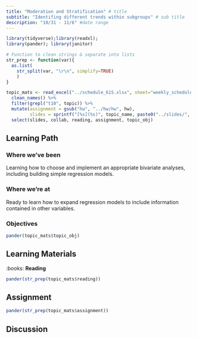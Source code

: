 ```yaml
---
title: "Moderation and Stratification" # title 
subtitle: "Identifing different trends within subgroups" # sub title
description: "10/31 - 11/6" #date range
---
```


```r
library(tidyverse);library(readxl); 
library(pander); library(janitor)

# Function to clean strings & separate into lists
str_prep <- function(var){
  as.list(
    str_split(var, "\r\n", simplify=TRUE)
    )
}

topic_mats <- read_excel("../schedule_615.xlsx", sheet="weekly_schedule") %>%
  clean_names() %>% 
  filter(grepl("t10", topic)) %>%
  mutate(assignment = gsub("hw", "../hw/hw", hw), 
         slides = sprintf("[%s](%s)", topic_name, paste0("../slides/", lecture, ".html"))) %>% 
  select(slides, collab, reading, assignment, topic_obj)
```

## Learning Path

### Where we've been
Learning how to choose and implement an appropriate bivariate analyses, including building simple regression models.  

### Where we're at
Ready to learn how to expand regression models to include information contained in other variables. 


### Objectives

```r
pander(topic_mats$topic_obj)
```


## Learning Materials

:books:  **Reading** 

```r
pander(str_prep(topic_mats$reading))
```

## Assignment


```r
pander(str_prep(topic_mats$assignment))
```


## Discussion

